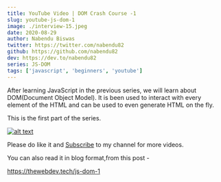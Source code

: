 ```yaml
---
title: YouTube Video | DOM Crash Course -1
slug: youtube-js-dom-1
image: ./interview-15.jpeg
date: 2020-08-29
author: Nabendu Biswas
twitter: https://twitter.com/nabendu82
github: https://github.com/nabendu82
dev: https://dev.to/nabendu82
series: JS-DOM
tags: ['javascript', 'beginners', 'youtube']
---
```


After learning JavaScript in the previous series, we will learn about DOM(Document Object Model). It is been used to interact with every element of the HTML and can be used to even generate HTML on the fly.

This is the first part of the series.

<div className={styles.image__small}>

[![alt text](https://res.cloudinary.com/dxkxvfo2o/image/upload/v1598697017/js-dom-youtube_hv4iha.png)](https://youtu.be/85niOH4eFYM "YouTube DOM -1")

</div>

Please do like it and [Subscribe](https://www.youtube.com/channel/UCRf7mazcufqZxd2pR3oQJuQ?sub_confirmation=1) to my channel for more videos.

You can also read it in blog format,from this post -

https://thewebdev.tech/js-dom-1

